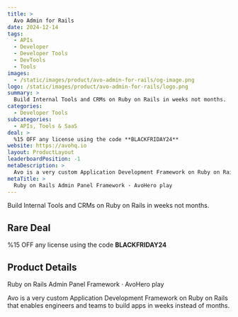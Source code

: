 ```yaml
---
title: >
  Avo Admin for Rails
date: 2024-12-14
tags:
  - APIs
  - Developer
  - Developer Tools
  - DevTools
  - Tools
images:
  - /static/images/product/avo-admin-for-rails/og-image.png
logo: /static/images/product/avo-admin-for-rails/logo.png
summary: >
  Build Internal Tools and CRMs on Ruby on Rails in weeks not months.
categories:
  - Developer Tools
subcategories:
  - APIs, Tools & SaaS
deal: >
  %15 OFF any license using the code **BLACKFRIDAY24**
website: https://avohq.io
layout: ProductLayout
leaderboardPosition: -1
metaDescription: >
  Avo is a very custom Application Development Framework on Ruby on Rails that enables engineers and teams to build apps in weeks instead of months.
metaTitle: >
  Ruby on Rails Admin Panel Framework · AvoHero play
---
```

Build Internal Tools and CRMs on Ruby on Rails in weeks not months.

## Rare Deal

%15 OFF any license using the code **BLACKFRIDAY24**

## Product Details

Ruby on Rails Admin Panel Framework · AvoHero play

Avo is a very custom Application Development Framework on Ruby on Rails that enables engineers and teams to build apps in weeks instead of months.
